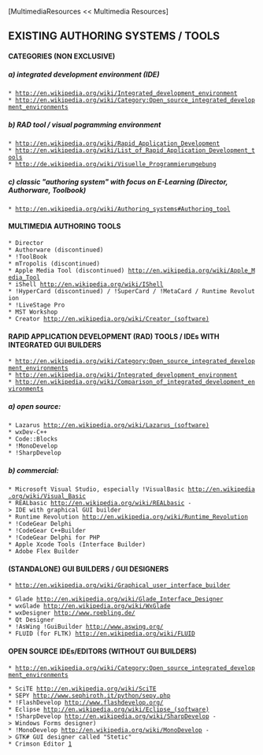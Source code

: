 [MultimediaResources << Multimedia Resources]

==EXISTING AUTHORING SYSTEMS / TOOLS==

====CATEGORIES (NON EXCLUSIVE)====

=====a) integrated development environment (IDE)=====
 * http://en.wikipedia.org/wiki/Integrated_development_environment
 * http://en.wikipedia.org/wiki/Category:Open_source_integrated_development_environments
=====b) RAD tool / visual pogramming environment=====
 * http://en.wikipedia.org/wiki/Rapid_Application_Development
 * http://en.wikipedia.org/wiki/List_of_Rapid_Application_Development_tools
 * http://de.wikipedia.org/wiki/Visuelle_Programmierumgebung
=====c) classic "authoring system" with focus on E-Learning (Director, Authorware, Toolbook)=====
 * http://en.wikipedia.org/wiki/Authoring_systems#Authoring_tool

====MULTIMEDIA AUTHORING TOOLS====
 * Director
 * Authorware (discontinued)
 * !ToolBook
 * mTropolis (discontinued)
 * Apple Media Tool (discontinued) http://en.wikipedia.org/wiki/Apple_Media_Tool
 * iShell http://en.wikipedia.org/wiki/IShell
 * !HyperCard (discontinued) / !SuperCard / !MetaCard / Runtime Revolution
 * !LiveStage Pro
 * MST Workshop
 * Creator http://en.wikipedia.org/wiki/Creator_(software)


====RAPID APPLICATION DEVELOPMENT (RAD) TOOLS / IDEs WITH INTEGRATED GUI BUILDERS====
 * http://en.wikipedia.org/wiki/Category:Open_source_integrated_development_environments
 * http://en.wikipedia.org/wiki/Integrated_development_environment
 * http://en.wikipedia.org/wiki/Comparison_of_integrated_development_environments
=====a) open source:=====
 * Lazarus http://en.wikipedia.org/wiki/Lazarus_(software)
 * wxDev-C++
 * Code::Blocks
 * !MonoDevelop
 * !SharpDevelop
=====b) commercial:=====
 * Microsoft Visual Studio, especially !VisualBasic http://en.wikipedia.org/wiki/Visual_Basic
 * REALbasic http://en.wikipedia.org/wiki/REALbasic -> IDE with graphical GUI builder
 * Runtime Revolution http://en.wikipedia.org/wiki/Runtime_Revolution
 * !CodeGear Delphi
 * !CodeGear C++Builder
 * !CodeGear Delphi for PHP
 * Apple Xcode Tools (Interface Builder)
 * Adobe Flex Builder


====(STANDALONE) GUI BUILDERS / GUI DESIGNERS====
 * http://en.wikipedia.org/wiki/Graphical_user_interface_builder

 * Glade http://en.wikipedia.org/wiki/Glade_Interface_Designer
 * wxGlade [[http://en.wikipedia.org/wiki/WxGlade]]
 * wxDesigner [[http://www.roebling.de/]]
 * Qt Designer
 * !AsWing !GuiBuilder [[http://www.aswing.org/]]
 * FLUID (for FLTK) [[http://en.wikipedia.org/wiki/FLUID]]


====OPEN SOURCE IDEs/EDITORS (WITHOUT GUI BUILDERS)====
 * [[http://en.wikipedia.org/wiki/Category:Open_source_integrated_development_environments]]

 * SciTE [[http://en.wikipedia.org/wiki/SciTE]]
 * SEPY [[http://www.sephiroth.it/python/sepy.php]]
 * !FlashDevelop [[http://www.flashdevelop.org/]]
 * Eclipse [[http://en.wikipedia.org/wiki/Eclipse_(software)]]
 * !SharpDevelop [[http://en.wikipedia.org/wiki/SharpDevelop]] -> Windows Forms designer)
 * !MonoDevelop [[http://en.wikipedia.org/wiki/MonoDevelop]] -> GTK# GUI designer called "Stetic"
 * Crimson Editor [http://www.crimsoneditor.com/]